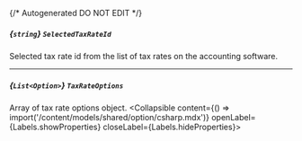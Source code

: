 {/* Autogenerated DO NOT EDIT  */}

##### *{`string`}* `SelectedTaxRateId`
Selected tax rate id from the list of tax rates on the accounting software.

---
##### *{`List<Option>`}* `TaxRateOptions`
Array of tax rate options object.
<Collapsible content={() => import('/content/models/shared/option/csharp.mdx')} openLabel={Labels.showProperties} closeLabel={Labels.hideProperties}>
</Collapsible>


